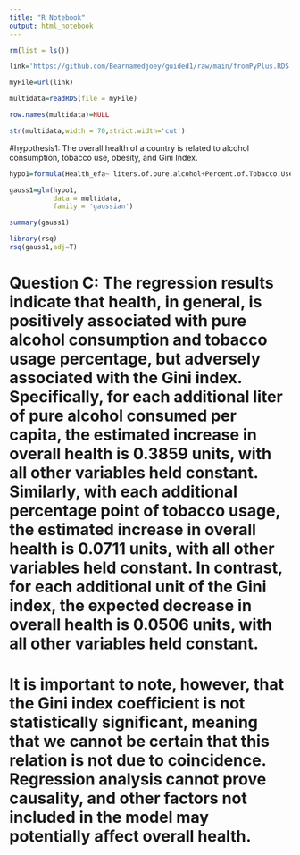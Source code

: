 ```yaml
---
title: "R Notebook"
output: html_notebook
---
```




```r
rm(list = ls())
```

```r
link='https://github.com/Bearnamedjoey/guided1/raw/main/fromPyPlus.RDS'
```

```r
myFile=url(link)
```


```r
multidata=readRDS(file = myFile)
```

```r
row.names(multidata)=NULL
```

```r
str(multidata,width = 70,strict.width='cut')
```

#hypothesis1: The overall health of a country is related to alcohol consumption, tobacco use, obesity, and Gini Index.


```r
hypo1=formula(Health_efa~ liters.of.pure.alcohol+Percent.of.Tobacco.Use+liters.of.pure.alcohol+Gini.Index)

```

```r
gauss1=glm(hypo1,
           data = multidata,
           family = 'gaussian')
```



```r
summary(gauss1)

```

```r
library(rsq)
rsq(gauss1,adj=T)

```
# Question C: The regression results indicate that health, in general, is positively associated with pure alcohol consumption and tobacco usage percentage, but adversely associated with the Gini index. Specifically, for each additional liter of pure alcohol consumed per capita, the estimated increase in overall health is 0.3859 units, with all other variables held constant. Similarly, with each additional percentage point of tobacco usage, the estimated increase in overall health is 0.0711 units, with all other variables held constant. In contrast, for each additional unit of the Gini index, the expected decrease in overall health is 0.0506 units, with all other variables held constant.

# It is important to note, however, that the Gini index coefficient is not statistically significant, meaning that we cannot be certain that this relation is not due to coincidence. Regression analysis cannot prove causality, and other factors not included in the model may potentially affect overall health.


